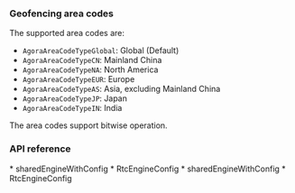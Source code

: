 


### Geofencing area codes

The supported area codes are:

* `AgoraAreaCodeTypeGlobal`: Global (Default)
* `AgoraAreaCodeTypeCN`: Mainland China
* `AgoraAreaCodeTypeNA`: North America
* `AgoraAreaCodeTypeEUR`: Europe
* `AgoraAreaCodeTypeAS`: Asia, excluding Mainland China
* `AgoraAreaCodeTypeJP`: Japan
* `AgoraAreaCodeTypeIN`: India

The area codes support bitwise operation.

### API reference

<PlatformWrapper platform="ios">
* <Link to = "{{global.API_REF_IOS_ROOT}}/class_irtcengine.html#api_irtcengine_initialize">sharedEngineWithConfig</Link>
* <Link to = "{{global.API_REF_IOS_ROOT}}/rtc_api_data_type.html#class_rtcengineconfig">RtcEngineConfig</Link>

</PlatformWrapper>
<PlatformWrapper platform="macos">
* <Link to = "{{global.API_REF_MACOS_ROOT}}/class_irtcengine.html#api_irtcengine_initialize">sharedEngineWithConfig</Link>
* <Link to = "{{global.API_REF_MACOS_ROOT}}/rtc_api_data_type.html#class_rtcengineconfig">RtcEngineConfig</Link>
</PlatformWrapper>
